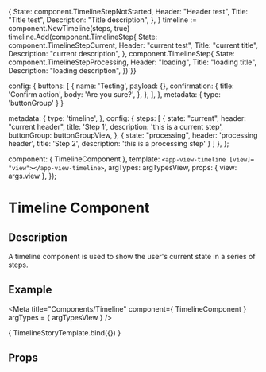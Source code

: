 
  {
    State:       component.TimelineStepNotStarted,
    Header:      "Header test",
    Title:       "Title test",
    Description: "Title description",
  },
}
timeline := component.NewTimeline(steps, true)
timeline.Add(component.TimelineStep{
  State:       component.TimelineStepCurrent,
  Header:      "current test",
  Title:       "current title",
  Description: "current description",
}, component.TimelineStep{
  State:       component.TimelineStepProcessing,
  Header:      "loading",
  Title:       "loading title",
  Description: "loading description",
})`}}

  config: {
    buttons: [
      {
        name: 'Testing',
        payload: {},
        confirmation: {
          title: 'Confirm action',
          body: 'Are you sure?',
        },
      },
    ],
  },
  metadata: {
    type: 'buttonGroup'
  }
}

  metadata: {
    type: 'timeline',
  },
  config: {
    steps: [
      {
        state: "current",
        header: "current header",
        title: 'Step 1',
        description: 'this is a current step',
        buttonGroup: buttonGroupView,
      },
      {
        state: "processing",
        header: 'processing header',
        title: 'Step 2',
        description: 'this is a processing step'
      }
    ]
  },
};

  component: { TimelineComponent },
  template: `<app-view-timeline [view]= "view"></app-view-timeline>`,
  argTypes: argTypesView,
  props: { view: args.view },
});

<h1>Timeline Component</h1>
<h2>Description</h2>

<p>A timeline component is used to show the user's current state in a series of steps.</p>

<h2>Example</h2>

<Meta title="Components/Timeline"
      component={ TimelineComponent }
      argTypes = { argTypesView }
/>

<Canvas withToolbar>
  <Story name="Timeline component"
         parameters={{ docs: timelineDocs }}
         args= {{ view: timelineView, }}>
    { TimelineStoryTemplate.bind({}) }
  </Story>
</Canvas>

<h2>Props</h2>
<ArgsTable story = "Timeline component" />
